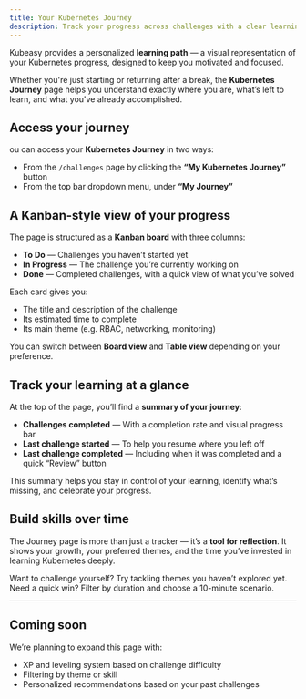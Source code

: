 ```yaml
---
title: Your Kubernetes Journey
description: Track your progress across challenges with a clear learning path. Visualize what you’ve done, what’s next, and how far you’ve come.
---
```


Kubeasy provides a personalized **learning path** — a visual representation of your Kubernetes progress, designed to keep you motivated and focused.

Whether you're just starting or returning after a break, the **Kubernetes Journey** page helps you understand exactly where you are, what’s left to learn, and what you've already accomplished.

## Access your journey

ou can access your **Kubernetes Journey** in two ways:

- From the `/challenges` page by clicking the **“My Kubernetes Journey”** button
- From the top bar dropdown menu, under **“My Journey”**

## A Kanban-style view of your progress

The page is structured as a **Kanban board** with three columns:

- **To Do** — Challenges you haven’t started yet
- **In Progress** — The challenge you’re currently working on
- **Done** — Completed challenges, with a quick view of what you’ve solved

Each card gives you:

- The title and description of the challenge
- Its estimated time to complete
- Its main theme (e.g. RBAC, networking, monitoring)

You can switch between **Board view** and **Table view** depending on your preference.

## Track your learning at a glance

At the top of the page, you’ll find a **summary of your journey**:

- **Challenges completed** — With a completion rate and visual progress bar
- **Last challenge started** — To help you resume where you left off
- **Last challenge completed** — Including when it was completed and a quick “Review” button

This summary helps you stay in control of your learning, identify what’s missing, and celebrate your progress.

## Build skills over time

The Journey page is more than just a tracker — it’s a **tool for reflection**. It shows your growth, your preferred themes, and the time you’ve invested in learning Kubernetes deeply.

Want to challenge yourself? Try tackling themes you haven’t explored yet.  
Need a quick win? Filter by duration and choose a 10-minute scenario.

---

## Coming soon

We’re planning to expand this page with:

- XP and leveling system based on challenge difficulty
- Filtering by theme or skill
- Personalized recommendations based on your past challenges
